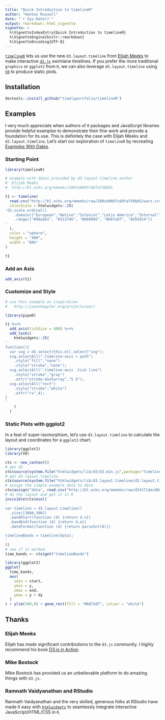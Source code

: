 ```yaml
---
title: "Quick Introduction to timelineR"
author: "Kenton Russell"
date: "`r Sys.Date()`"
output: rmarkdown::html_vignette
vignette: >
  %\VignetteIndexEntry{Quick Introduction to timelineR}
  %\VignetteEngine{knitr::rmarkdown}
  %\VignetteEncoding{UTF-8}
---
```


[`timelineR`](https://github.com/timelyportfolio/timelineR) lets us use the new `d3.layout.timeline` from [Elijah Meeks](http://elijahmeeks.com/) to make interactive [`d3.js`](http://d3js.org) swimlane timelines.  If you prefer the more traditional `graphics` or `ggplot2` from `R`, we can also leverage `d3.layout.timeline` using [`V8`](https://github.com/jeroenooms/V8) to produce static plots.

## Installation

```r
devtools::install_github("timelyportfolio/timelineR")
```

## Examples

I very much appreciate when authors of `R` packages and JavaScript libraries provide helpful examples to demonstrate their fine work and provide a foundation for its use.  This is definitely the case with Elijah Meeks and `d3.layout.timeline`.  Let's start our exploration of `timelineR` by recreating [Examples With Dates](https://gist.github.com/emeeks/280cb0607c68faf30bb5).

### Starting Point

```r
library(timelineR)

# example with dates provided by d3.layout.timeline author
#  Elijah Meeks
#  http://bl.ocks.org/emeeks/280cb0607c68faf30bb5

t1 <- timeline(
  read.csv("http://bl.ocks.org/emeeks/raw/280cb0607c68faf30bb5/wars.csv"),
  colorScale = htmlwidgets::JS(
'd3.scale.ordinal()
    .domain(["European","Native","Colonial","Latin America","Internal"])
    .range(["#96abb1", "#313746", "#b0909d", "#687a97", "#292014"])
'    
  ),
  color = "sphere",
  height = "400",
  width = "80%"
)
 
t1
```

### Add an Axis

```r
add_axis(t1)
```

### Customize and Style

```r
# use this example as inspiration
#   http://jasonheppler.org/projects/war/

library(pipeR)

t1 %>>%
  add_axis(tickSize = 400) %>>%
  add_tasks(
    htmlwidgets::JS(
'
function(){
  var svg = d3.select(this.el).select("svg");
  svg.selectAll(".timeline-axis > path")
    .style("fill","none")
    .style("stroke","none");
  svg.selectAll(".timeline-axis .tick line")
    .style("stroke","gray")
    .attr("stroke-dasharray","5 5");
  svg.selectAll("rect")
    .style("stroke","white")
    .attr("rx",4);
}
'
    )
  )
```

### Static Plots with ggplot2

In a feat of super-isomorphism, let's use `d3.layout.timeline` to calculate the layout and coordinates for a `ggplot2` chart.

```r
library(ggplot2)
library(V8)

ctx <- new_context()
# get d3
ctx$source(system.file("htmlwidgets/lib/d3/d3.min.js",package="timelineR"))
# get d3.layout.timeline
ctx$source(system.file("htmlwidgets/lib/d3.layout.timeline/d3.layout.timeline.js",package="timelineR"))
# assign the simple example data to data
ctx$assign("data", read.csv("http://bl.ocks.org/emeeks/raw/d24171dac80dd535521b/int_bands.csv"))
# do the layout and get it in R
invisible(ctx$eval(
'
var timeline = d3.layout.timeline()
  .size([1000,300])
  .bandStart(function (d) {return d.s})
  .bandEnd(function (d) {return d.e})
  .dateFormat(function (d) {return parseInt(d)})

timelineBands = timeline(data);
'
))
# see if it worked
time_bands <- ctx$get("timelineBands")

library(ggplot2)
ggplot(
  time_bands,
  aes(
    xmin = start,
    ymin = y,
    xmax = end,
    ymax = y + dy
  )
) + ylim(300,0) + geom_rect(fill = "#687a97", colour = "white")

```

## Thanks

### Elijah Meeks

Elijah has made significant contribiutions to the `d3.js` community.  I highly recommend his book [D3.js in Action](https://www.manning.com/books/d3-js-in-action).

### Mike Bostock

Mike Bostock has provided us an unbelievable platform to do amazing things with `d3.js`.

### Ramnath Vaidyanathan and RStudio

Ramnath Vaidyanathan and the very skilled, generous folks at RStudio have made it easy with [`htmlwidgets`](http://htmlwidgets.org) to seamlessly integrate interactive JavaScript/HTML/CSS in `R`.
